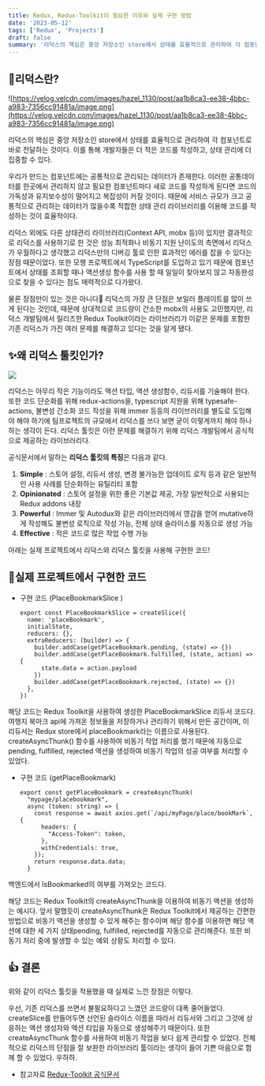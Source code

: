 ```yaml
---
title: Redux, Redux-Toolkit이 필요한 이유와 실제 구현 방법
date: '2023-05-12'
tags: ['Redux', 'Projects']
draft: false
summary: '리덕스의 핵심은 중앙 저장소인 store에서 상태를 효율적으로 관리하여 각 컴포넌트로 바로 전달하는 것이다. 이를 통해 개발자들은 더 적은 코드를 작성하고, 상태 관리에 더 집중할 수 있다. '
---
```


## 📖리덕스란?

![https://velog.velcdn.com/images/hazel_1130/post/aa1b8ca3-ee38-4bbc-a983-7356cc91481a/image.png](https://velog.velcdn.com/images/hazel_1130/post/aa1b8ca3-ee38-4bbc-a983-7356cc91481a/image.png)

리덕스의 핵심은 중앙 저장소인 store에서 상태를 효율적으로 관리하여 각 컴포넌트로 바로 전달하는 것이다. 이를 통해 개발자들은 더 적은 코드를 작성하고, 상태 관리에 더 집중할 수 있다.

우리가 만드는 컴포넌트에는 공통적으로 관리되는 데이터가 존재한다. 이러한 공통데이터를 한곳에서 관리하지 않고 필요한 컴포넌트마다 새로 코드를 작성하게 된다면 코드의 가독성과 유지보수성이 떨어지고 복잡성이 커질 것이다. 때문에 서비스 규모가 크고 공통적으로 관리하는 데이터가 많을수록 적합한 상태 관리 라이브러리를 이용해 코드를 작성하는 것이 효율적이다.

리덕스 외에도 다른 상태관리 라이브러리(Context API, mobx 등)이 있지만 결과적으로 리덕스를 사용하기로 한 것은 성능 최적화나 비동기 지원 난이도의 측면에서 리덕스가 우월하다고 생각했고 리덕스만의 디버깅 툴로 인한 효과적인 에러를 잡을 수 있다는 장점 때문이었다. 또한 모행 프로젝트에서 TypeScript를 도입하고 있기 때문에 컴포넌트에서 상태를 조회할 때나 액션생성 함수를 사용 할 때 일일이 찾아보지 않고 자동완성으로 찾을 수 있다는 점도 매력적으로 다가왔다.

물론 장점만이 있는 것은 아니다🥲 리덕스의 가장 큰 단점은 보일러 플레이트를 많이 쓰게 된다는 것인데, 때문에 상대적으로 코드량이 간소한 mobx의 사용도 고민했지만, 리덕스 개발팀에서 릴리즈한 Redux Toolkit이라는 라이브러리가 이같은 문제를 포함한 기존 리덕스가 가진 여러 문제를 해결하고 있다는 것을 알게 됐다.

## ✨왜 리덕스 툴킷인가?

![](https://velog.velcdn.com/images/hazel_1130/post/cbd42d83-04b2-4f23-b26a-4954633a3b5b/image.png)

리덕스는 아무리 작은 기능이라도 액션 타입, 액션 생성함수, 리듀서를 기술해야 한다. 또한 코드 단순화를 위해 redux-actions을, typescript 지원을 위해 typesafe-actions, 불변성 간소화 코드 작성을 위해 immer 등등의 라이브러리를 별도로 도입해야 해야 하기에 팀프로젝트의 규모에서 리덕스를 쓰다 보면 굳이 이렇게까지 해야 하나 하는 생각이 든다. 리덕스 툴킷은 이런 문제를 해결하기 위해 리덕스 개발팀에서 공식적으로 제공하는 라이브러리다.

공식문서에서 말하는 **리덕스 툴킷의 특징**은 다음과 같다.

1. **Simple** : 스토어 설정, 리듀서 생성, 변경 불가능한 업데이트 로직 등과 같은 일반적인 사용 사례를 단순화하는 유틸리티 포함
2. **Opinionated** : 스토어 설정을 위한 좋은 기본값 제공, 가장 일반적으로 사용되는 Redux addons 내장
3. **Powerful** : Immer 및 Autodux와 같은 라이브러리에서 영감을 얻어 mutative하게 작성해도 불변성 로직으로 작성 가능, 전체 상태 슬라이스를 자동으로 생성 가능
4. **Effective** : 적은 코드로 많은 작업 수행 가능

아래는 실제 프로젝트에서 리덕스와 리덕스 툴킷을 사용해 구현한 코드!

## 🔎실제 프로젝트에서 구현한 코드

- 구현 코드 (PlaceBookmarkSlice )
  ```tsx
  export const PlaceBookmarkSlice = createSlice({
    name: 'placeBookmark',
    initialState,
    reducers: {},
    extraReducers: (builder) => {
      builder.addCase(getPlaceBookmark.pending, (state) => {})
      builder.addCase(getPlaceBookmark.fulfilled, (state, action) => {
        state.data = action.payload
      })
      builder.addCase(getPlaceBookmark.rejected, (state) => {})
    },
  })
  ```

해당 코드는 Redux Toolkit을 사용하여 생성한 PlaceBookmarkSlice 리듀서 코드다. 여행지 북마크 api에 가져온 정보들을 저장하거나 관리하기 위해서 만든 공간이며, 이 리듀서는 Redux store에서 placeBookmark라는 이름으로 사용된다. createAsyncThunk() 함수를 사용하여 비동기 작업 처리를 했기 때문에 자동으로 pending, fulfilled, rejected 액션을 생성하여 비동기 작업의 성공 여부를 처리할 수 있었다.

- 구현 코드 (getPlaceBookmark)
  ```tsx
  export const getPlaceBookmark = createAsyncThunk(
    "mypage/placebookmark",
    async (token: string) => {
      const response = await axios.get(`/api/myPage/place/bookMark`, {
        headers: {
          "Access-Token": token,
        },
        withCredentials: true,
      });
      return response.data.data;
    }
  ```

백엔드에서 IsBookmarked의 여부를 가져오는 코드다.

해당 코드는 Redux Toolkit의 createAsyncThunk을 이용하여 비동기 액션을 생성하는 예시다. 앞서 말했듯이 createAsyncThunk은 Redux Toolkit에서 제공하는 간편한 방법으로 비동기 액션을 생성할 수 있게 해주는 함수이며 해당 함수를 이용하면 해당 액션에 대한 세 가지 상태pending, fulfilled, rejected를 자동으로 관리해준다. 또한 비동기 처리 중에 발생할 수 있는 예외 상황도 처리할 수 있다.

## 👍 결론

위와 같이 리덕스 툴킷을 적용했을 때 실제로 느낀 장점은 이렇다.

우선, 기존 리덕스를 쓰면서 불필요하다고 느꼈던 코드량이 대폭 줄어들었다. createSlice를 만들어두면 선언된 슬라이스 이름을 따라서 리듀서와 그리고 그것에 상응하는 액션 생성자와 액션 타입을 자동으로 생성해주기 때문이다. 또한 createAsyncThunk 함수를 사용하여 비동기 작업을 보다 쉽게 관리할 수 있었다. 전체적으로 리덕스의 단점을 잘 보완한 라이브러리 툴이라는 생각이 들어 기쁜 마음으로 함께 할 수 있었다. 우하하.

- 참고자료
  [Redux-Toolkit 공식문서](https://redux-toolkit.js.org/)
